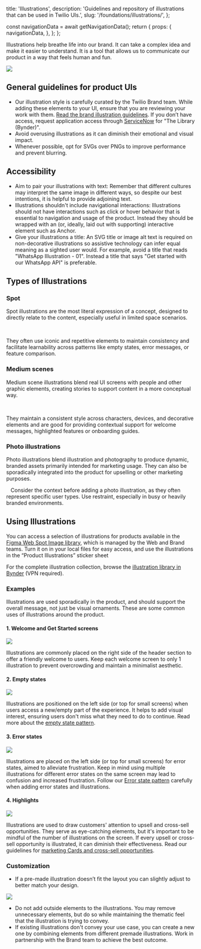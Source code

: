   title: 'Illustrations',
  description: 'Guidelines and repository of illustrations that can be used in Twilio UIs.',
  slug: '/foundations/illustrations/',
};




  const navigationData = await getNavigationData();
  return {
    props: {
      navigationData,
    },
  };
};


<GenericHeader name={meta.title} description={meta.description} categoryRoute={SidebarCategoryRoutes.FOUNDATIONS}>
  <PageHeaderSeparator>
    <Separator orientation="horizontal"/>
  </PageHeaderSeparator>
</GenericHeader>

<contentwrapper>

<PageAside data={mdxHeadings} />

<content>

Illustrations help breathe life into our brand. It can take a complex idea and make it easier to understand. It is a tool that allows us to communicate our product in a way that feels human and fun.

![](/images/illustrations-foundation/Twilio-homepage.png)


## General guidelines for product UIs

- Our illustration style is carefully curated by the Twilio Brand team.
While adding these elements to your UI, ensure that you are reviewing your work
with them. [Read the brand illustration guidelines](https://library.twilio.com/guidelines/guide/9846225e-b2c4-4cca-9079-dd275f6cdcf2/page/1d0fca68-b518-405a-bfae-1935d603217e).
If you don’t have access, request application access through [ServiceNow](https://twilio.service-now.com/) for "The Library (Bynder)".
- Avoid overusing illustrations as it can diminish their emotional and visual impact.
- Whenever possible, opt for SVGs over PNGs to improve performance and prevent blurring.


## Accessibility

- Aim to pair your illustrations with text: Remember that different cultures may interpret the same image in different ways, so despite our best intentions, it is helpful to provide adjoining text.
- Illustrations shouldn't include navigational interactions: Illustrations should not have interactions such as click or hover behavior that is essential to navigation and usage of the product. Instead they should be wrapped with an (or, ideally, laid out with supporting) interactive element such as Anchor.
- Give your illustrations a title: An SVG title or image alt text is required on non-decorative illustrations so assistive technology can infer equal meaning as a sighted user would. For example, avoid a title that reads "WhatsApp Illustration - 01". Instead a title that says "Get started with our WhatsApp API" is preferable.


## Types of Illustrations

### Spot

Spot illustrations are the most literal expression of a concept, designed to directly
relate to the content, especially useful in limited space scenarios.

<Box display="flex" columnGap="space40" justifyContent="space-between" marginBottom="space60">
  <img src="/images/illustrations-foundation/spot-a.png" alt="" style={{minWidth: 0}} />
  <img src="/images/illustrations-foundation/spot-b.png" alt="" style={{minWidth: 0}} />
  <img src="/images/illustrations-foundation/spot-c.png" alt="" style={{minWidth: 0}} />
</Box>

They often use iconic and repetitive elements to maintain consistency and
facilitate learnability across patterns like empty states, error messages, or feature comparison.

### Medium scenes

Medium scene illustrations blend real UI screens with people and other graphic
elements, creating stories to support content in a more conceptual way.

<Box display="flex" columnGap="space40" justifyContent="space-between" marginBottom="space60">
  <img src="/images/illustrations-foundation/medium-a.png" alt="" style={{minWidth: 0}} />
  <img src="/images/illustrations-foundation/medium-b.png" alt="" style={{minWidth: 0}} />
  <img src="/images/illustrations-foundation/medium-c.png" alt="" style={{minWidth: 0}} />
</Box>

They maintain a consistent style across characters, devices, and decorative
elements and are good for providing contextual support for welcome messages,
highlighted features or onboarding guides.

### Photo illustrations

Photo illustrations blend illustration and photography to produce dynamic, branded
assets primarily intended for marketing usage. They can also be sporadically
integrated into the product for upselling or other marketing purposes.

<Box display="flex" columnGap="space40" justifyContent="space-between" marginBottom="space60">
  <img src="/images/illustrations-foundation/photo-a.png" alt="" style={{minWidth: 0}} />
  <img src="/images/illustrations-foundation/photo-b.png" alt="" style={{minWidth: 0}} />
  <img src="/images/illustrations-foundation/photo-c.png" alt="" style={{minWidth: 0}} />
</Box>

<Callout variant="neutral" marginY="space70">
  <CalloutText>
    Consider the context before adding a photo illustration, as they often
    represent specific user types. Use restraint, especially in busy or
    heavily branded environments.
  </CalloutText>
</Callout>

## Using Illustrations

You can access a selection of illustrations for products available in the
[Figma Web Spot Image library](https://www.figma.com/file/tr1bGht8drBOMaeX5EpJ7m/Web-Spot-Image-Repository?type=design&node-id=2310-5106&mode=design),
which is managed by the Web and Brand teams. Turn it on in your local files for easy access, and use the
illustrations in the “Product Illustrations” sticker sheet

For the complete illustration collection, browse the [illustration library in Bynder](https://library.twilio.com/collections/view/ECEB801C-323E-4ED7-AADD4A152F5F6D92/) (VPN required).

### Examples

Illustrations are used sporadically in the product, and should support the
overall message, not just be visual ornaments. These are some common uses of
illustrations around the product.

#### 1. Welcome and Get Started screens

![](/images/illustrations-foundation/welcome-get-started.png)

Illustrations are commonly placed on the right side of the header section to offer
a friendly welcome to users. Keep each welcome screen to only 1 illustration to
prevent overcrowding and maintain a minimalist aesthetic.


#### 2. Empty states

![](/images/illustrations-foundation/empty-state.png)

Illustrations are positioned on the left side (or top for small screens) when users
access a new/empty part of the experience. It helps to add visual interest, ensuring
users don't miss what they need to do to continue.  Read more about the [empty state pattern](/patterns/empty-state).

#### 3. Error states

![](/images/illustrations-foundation/error-state.png)

Illustrations are placed on the left side (or top for small screens) for error states,
aimed to alleviate frustration. Keep in mind using multiple illustrations for different
error states on the same screen may lead to confusion and increased frustration.
Follow our [Error state pattern](/patterns/empty-state#error-states) carefully when adding error states and illustrations.

#### 4. Highlights

![](/images/illustrations-foundation/highlight.png)

Illustrations are used to draw customers' attention to upsell and cross-sell opportunities.
They serve as eye-catching elements, but it's important to be mindful of the number of
illustrations on the screen. If every upsell or cross-sell opportunity is illustrated,
it can diminish their effectiveness. Read our guidelines for
[marketing Cards and cross-sell opportunities](/components/card#marketing-card).


### Customization

- If a pre-made illustration doesn’t fit the layout you can slightly adjust to
better match your design.

![](/images/illustrations-foundation/customization.png)

- Do not add outside elements to the illustrations. You may
remove unnecessary elements, but do so while maintaining the thematic feel
that the illustration is trying to convey.
- If existing illustrations don't convey your use case, you can create a new
one by combining elements from different premade illustrations. Work in
partnership with the Brand team to achieve the best outcome.


</content>

</contentwrapper>
